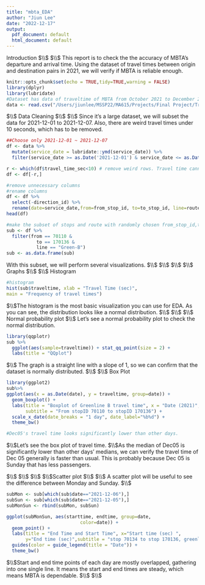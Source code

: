 ```yaml
---
title: "mbta_EDA"
author: "Jiun Lee"
date: "2022-12-17"
output:
  pdf_document: default
  html_document: default
---
```


\Large Introduction 
$\\$
$\\$
\normalsize This report is to check the the accuracy of MBTA's departure and arrival time. Using the dataset of travel times between origin and destination pairs in 2021, we will verify if MBTA is reliable enough.
```r
knitr::opts_chunk$set(echo = TRUE,tidy=TRUE,warning = FALSE)
library(dplyr)
library(lubridate)
#Dataset has data of traveltime of MBTA from October 2021 to December 2021.
data <- read.csv("/Users/jiunlee/MSSP22/MA615/Projects/Final Project/Travel_Times_2021/LRTravelTimesQ4_21.csv")
```
$\\$
\Large Data Cleaning 
$\\$
$\\$
\normalsize Since it's a large dataset, we will subset the data for 2021-12-01 to 2021-12-07. Also, there are weird travel times under 10 seconds, which has to be removed. 
```r
##Choose only 2021-12-01 ~ 2021-12-07
df <- data %>%
  mutate(service_date = lubridate::ymd(service_date)) %>%
  filter(service_date >= as.Date('2021-12-01') & service_date <= as.Date('2021-12-07'))

r <- which(df$travel_time_sec<10) # remove weird rows. Travel time cannot be under 10 seconds.
df <- df[-r,]

#remove unnecessary columns
#rename columns
df <- df %>% 
  select(-direction_id) %>%
  rename(date=service_date,from=from_stop_id, to=to_stop_id, line=route_id, traveltime=travel_time_sec, starttime=start_time_sec,endtime=end_time_sec) %>% group_by(from, to, line)
head(df)

#make the subset of stops and route with randomly chosen from_stop_id,to_stop_id,route_id.
sub <- df %>%
  filter(from == 70110 &
           to == 170136 &
           line == "Green-B")
sub <- as.data.frame(sub)

```
\normalsize With this subset, we will perform several visualizations.
$\\$
$\\$
$\\$
$\\$
\Large Graphs
$\\$
$\\$
\large Histogram
```r
#histogram
hist(sub$traveltime, xlab = "Travel Time (sec)", 
main = "Frequency of travel times")
```
$\\$\normalsize The histogram is the most basic visualization you can use for EDA. As you can see, the distribution looks like a normal distribution.
$\\$
$\\$
$\\$ \large Normal probability plot 
$\\$ \normalsize Let's see a normal probability plot to check the normal distribution. 

```r
library(qqplotr)
sub %>% 
  ggplot(aes(sample=traveltime)) + stat_qq_point(size = 2) +
  labs(title = "QQplot")
```
$\\$ \normalsize The graph is a straight line with a slope of 1, so we can confirm that the dataset is normally distributed.
$\\$
$\\$ \large Box Plot 
```r
library(ggplot2)
sub%>%
ggplot(aes(x = as.Date(date), y = traveltime, group=date)) +
  geom_boxplot() +
  labs(title = "Boxplot of Greenline B travel time", x = "Date (2021)",y = "Travel Time (sec)",
       subtitle = "From stopID 70110 to stopID 170136") +
  scale_x_date(date_breaks = "1 day", date_label="%b%d") +
  theme_bw()

#Dec05's travel time looks significantly lower than other days. 
```
$\\$\normalsize Let's see the box plot of travel time.
$\\$\normalsize As the median of Dec05 is significantly lower than other days' medians, we can verify the travel time of Dec 05 generally is faster than usual. This is probably because Dec 05 is Sunday that has less passengers.

$\\$
$\\$
$\\$
$\\$\large Scatter plot 
$\\$
$\\$
\normalsize A scatter plot will be useful to see the difference between Monday and Sunday. $\\$
```r
subMon <- sub[which(sub$date=="2021-12-06"),]
subSun <- sub[which(sub$date=="2021-12-05"),]
subMonSun <- rbind(subMon, subSun)

ggplot(subMonSun, aes(starttime, endtime, group=date,
                           color=date)) +
  geom_point() +
  labs(title = "End Time and Start Time", x="Start time (sec) ", 
       y="End time (sec)",subtitle = "stop 70134 to stop 170136, greenline-B") +
  guides(color = guide_legend(title = "Date")) +
  theme_bw()
```

$\\$\normalsize  Start and end time points of each day are mostly overlapped, gathering into one single line. It means the start and end times are steady, which means MBTA is dependable.
 $\\$ $\\$
